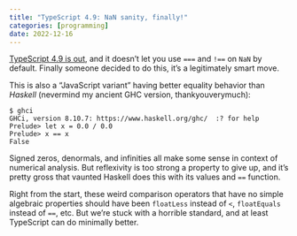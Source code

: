 ```yaml
---
title: "TypeScript 4.9: NaN sanity, finally!"
categories: [programming]
date: 2022-12-16
---
```


[TypeScript 4.9 is out](https://devblogs.microsoft.com/typescript/announcing-typescript-4-9/#checks-for-equality-on-nan), and it doesn't let you use `===` and `!==` on `NaN` by default. Finally someone decided to do this, it's a legitimately smart move.

This is also a "JavaScript variant" having better equality behavior than _Haskell_ (nevermind my ancient GHC version, thankyouverymuch):

```
$ ghci
GHCi, version 8.10.7: https://www.haskell.org/ghc/  :? for help
Prelude> let x = 0.0 / 0.0
Prelude> x == x
False
```

Signed zeros, denormals, and infinities all make some sense in context of numerical analysis. But reflexivity is too strong a property to give up, and it's pretty gross that vaunted Haskell does this with its values and `==` function.

Right from the start, these weird comparison operators that have no simple algebraic properties should have been `floatLess` instead of `<`, `floatEquals` instead of `==`, etc. But we're stuck with a horrible standard, and at least TypeScript can do minimally better.